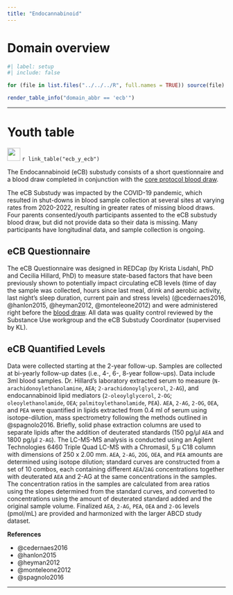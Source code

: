 ```yaml
---
title: "Endocannabinoid"
---
```


# Domain overview

```r
#| label: setup
#| include: false 

for (file in list.files("../../../R", full.names = TRUE)) source(file)
```

```r
render_table_info("domain_abbr == 'ecb'")
```

---

# Youth table {#ecb_y_ecb}

![](/assets/img/documentation/deap_icon.svg){width="30"} `r link_table("ecb_y_ecb")`  

The Endocannabinoid (eCB) substudy consists of a short questionnaire and a blood draw completed in conjunction with the [core protocol blood draw](../non_imaging/ph.qmd#ph_y_bld).

The eCB Substudy was impacted by the COVID-19 pandemic, which resulted in shut-downs in blood sample collection at several sites at varying rates from 2020-2022, resulting in greater rates of missing blood draws. Four parents consented/youth participants assented to the eCB substudy blood draw, but did not provide data so their data is missing. Many participants have longitudinal data, and sample collection is ongoing.

## eCB Questionnaire 

The eCB Questionnaire was designed in REDCap (by Krista Lisdahl, PhD and Cecilia Hillard, PhD) to measure state-based factors that have been previously shown to potentially impact circulating eCB levels (time of day the sample was collected, hours since last meal, drink and aerobic activity, last night's sleep duration, current pain and stress levels) (@cedernaes2016, @hanlon2015, @heyman2012, @monteleone2012) and were administered right before the [blood draw](../non_imaging/ph.qmd#ph_y_bld). All data was quality control reviewed by the Substance Use workgroup and the eCB Substudy Coordinator (supervised by KL).

## eCB Quantified Levels

Data were collected starting at the 2-year follow-up. Samples are collected at bi-yearly follow-up dates (i.e., 4-, 6-, 8-year follow-ups). Data include 3ml blood samples. Dr. Hillard’s laboratory extracted serum to measure (`N-arachidonoylethanolamine`, `AEA`; `2-arachidonoylglycerol`, `2-AG`), and endocannabinoid lipid mediators (`2-oleoylglycerol`, `2-OG`; `oleoylethanolamide`, `OEA`; `palmitoylethanolamide`, `PEA`). `AEA`, `2-AG`, `2-OG`, `OEA`, and `PEA` were quantified in lipids extracted from 0.4 ml of serum using isotope-dilution, mass spectrometry following the methods outlined in @spagnolo2016. Briefly, solid phase extraction columns are used to separate lipids after the addition of deuterated standards (150 pg/µl `AEA` and 1800 pg/µl `2-AG`). The LC-MS-MS analysis is conducted using an Agilent Technologies 6460 Triple Quad LC-MS with a Chromasil, 5 µ C18 column with dimensions of 250 x 2.00 mm. `AEA`, `2-AG`, `2OG`, `OEA`, and `PEA` amounts are determined using isotope dilution; standard curves are constructed from a set of 10 combos, each containing different `AEA`/`2AG` concentrations together with deuterated `AEA` and 2-AG at the same concentrations in the samples. The concentration ratios in the samples are calculated from area ratios using the slopes determined from the standard curves, and converted to concentrations using the amount of deuterated standard added and the original sample volume. Finalized `AEA`, `2-AG`, `PEA`, `OEA` and `2-OG` levels (pmol/mL) are provided and harmonized with the larger ABCD study dataset.

**References**

- @cedernaes2016
- @hanlon2015
- @heyman2012
- @monteleone2012
- @spagnolo2016

---